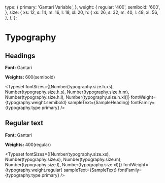 
<Meta title="Typography" />

  type: {
    primary: 'Gantari Variable',
  },
  weight: {
    regular: '400',
    semibold: '600',
  },
  size: {
    xs: 12,
    s: 14,
    m: 16,
    l: 18,
    xl: 20,
    h: {
      xs: 26,
      s: 32,
      m: 40,
      l: 48,
      xl: 56,
    },
  },
};


# Typography

## Headings

**Font:** Gantari

**Weights:** 600(semibold)

<Typeset
  fontSizes={[Number(typography.size.h.xs), Number(typography.size.h.s), Number(typography.size.h.m), Number(typography.size.h.l), Number(typography.size.h.xl)]}
  fontWeight={typography.weight.semibold}
  sampleText={SampleHeading}
  fontFamily={typography.type.primary}
/>

## Regular text

**Font:** Gantari

**Weights:** 400(regular)

<Typeset
  fontSizes={[Number(typography.size.xs), Number(typography.size.s), Number(typography.size.m), Number(typography.size.l), Number(typography.size.xl)]}
  fontWeight={typography.weight.regular}
  sampleText={SampleText}
  fontFamily={typography.type.primary}
/>
